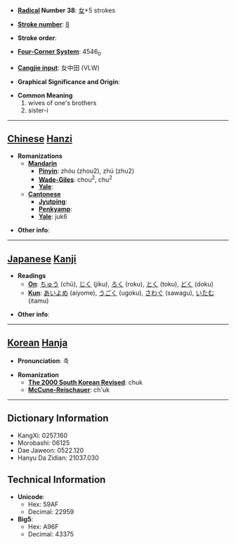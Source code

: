 * '''[[Wiktionary:Chinese radical index| Radical]] Number 38''': [[Wiktionary:Chinese radical index 女|女]]+5 strokes

* '''[[Wiktionary:Chinese total strokes index|Stroke number]]''': [[Wiktionary:Chinese total strokes index 8|8]]

* '''Stroke order''': 

* '''[[Wiktionary:Chinese four corner index|Four-Corner System]]''': 4546<sub>0</sub>

* '''[[Wiktionary:Chinese Cangjie index|Cangjie input]]''': 女中田 (VLW)

* '''Graphical Significance and Origin''': 

* '''Common Meaning'''
*#wives of one's brothers
*# sister-i


----

== [[Chinese]] [[Hanzi]] ==

* '''Romanizations'''
** '''[[Mandarin]]'''
*** '''[[Pinyin]]''': zhóu (zhou2), zhú (zhu2)
*** '''[[Wade-Giles]]''': chou<sup>2</sup>, chu<sup>2</sup>
*** '''[[Yale]]''': 
** '''[[Cantonese]]'''
*** '''[[Jyutping]]''':
*** '''[[Penkyamp]]''': 
*** '''[[Yale]]''': juk6

* '''Other info''': 

----

== [[Japanese]] [[Kanji]] ==

* '''Readings'''
** '''[[On]]''': [[ちゅう]] (chū), [[じく]] (jiku), [[ろく]] (roku), [[とく]] (toku), [[どく]] (doku)
** '''[[Kun]]''': [[あいよめ]] (aiyome), [[うごく]] (ugoku), [[さわぐ]] (sawagu), [[いたむ]] (itamu)

* '''Other info''':  

----

== [[Korean]] [[Hanja]] ==

* '''Pronunciation''': 축

* '''Romanization'''
** '''[[The 2000 South Korean Revised Romanization|The 2000 South Korean Revised]]''': chuk
** '''[[McCune-Reischauer]]''': ch'uk

----

== Dictionary Information ==

* KangXi: 0257.160
* Morobashi: 06125
* Dae Jaweon: 0522.120
* Hanyu Da Zidian: 21037.030

== Technical Information ==

* '''Unicode''':
** Hex: 59AF
** Decimal: 22959
* '''Big5''':
** Hex: A96F
** Decimal: 43375